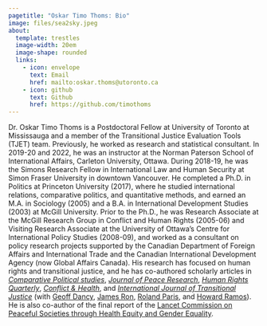 ```yaml
---
pagetitle: "Oskar Timo Thoms: Bio"
image: files/sea2sky.jpeg
about:
  template: trestles
  image-width: 20em
  image-shape: rounded
  links:
    - icon: envelope
      text: Email
      href: mailto:oskar.thoms@utoronto.ca
    - icon: github
      text: Github
      href: https://github.com/timothoms
---
```


Dr. Oskar Timo Thoms is a Postdoctoral Fellow at University of Toronto at Mississauga and a member of the Transitional Justice Evaluation Tools (TJET) team. Previously, he worked as research and statistical consultant. In 2019-20 and 2022, he was an instructor at the Norman Paterson School of International Affairs, Carleton University, Ottawa. During 2018-19, he was the Simons Research Fellow in International Law and Human Security at Simon Fraser University in downtown Vancouver. He completed a Ph.D. in Politics at Princeton University (2017), where he studied international relations, comparative politics, and quantitative methods, and earned an M.A. in Sociology (2005) and a B.A. in International Development Studies (2003) at McGill University. Prior to the Ph.D., he was Research Associate at the McGill Research Group in Conflict and Human Rights (2005-06) and Visiting Research Associate at the University of Ottawa's Centre for International Policy Studies (2008-09), and worked as a consultant on policy research projects supported by the Canadian Department of Foreign Affairs and International Trade and the Canadian International Development Agency (now Global Affairs Canada). His research has focused on human rights and transitional justice, and he has co-authored scholarly articles in [*Comparative Political studies*](http://doi.org/10.1177/00104140211024305), [*Journal of Peace Research*](http://doi.org/10.1177/0022343307078943), [*Human Rights Quarterly*](http://doi.org/10.1353/hrq.2007.0034), [*Conflict & Health*](http://doi.org/10.1186/1752-1505-1-11), and [*International Journal of Transitional Justice*](http://doi.org/10.1093/ijtj/ijq012) (with [Geoff Dancy](http://sites.google.com/view/geoffdancy/home), [James Ron](http://jamesron.org/), [Roland Paris](http://www.rolandparis.com/), and [Howard Ramos](http://howardramos.ca/)). He is also co-author of the final report of the [Lancet Commission on Peaceful Societies through Health Equity and Gender Equality](https://peacefulsocietiescommission.org/).
